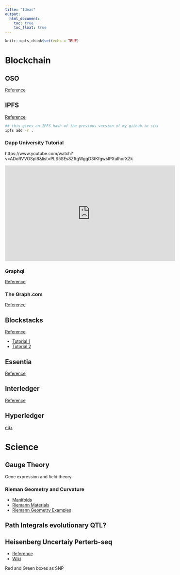 ```yaml
---
title: "Ideas"
output: 
  html_document:
    toc: true
    toc_float: true
---
```


```r
knitr::opts_chunk$set(echo = TRUE)
```

# Blockchain

## OSO
[Reference](oso.network)

## IPFS
[Reference](ipfs.io)

```bash
## this gives an IPFS hash of the previous version of my github.io site
ipfs add -r .
```

### Dapp University Tutorial

https://www.youtube.com/watch?v=ADoRVVOSpI8&list=PLS5SEs8ZftgWggD3tKfgwsIPXuIhorXZk

<iframe width="560" height="315" src="https://www.youtube.com/embed/ADoRVVOSpI8" frameborder="0" allow="autoplay; encrypted-media" allowfullscreen></iframe>

### Graphql
[Reference](https://graphql.org/)

### The Graph.com
[Reference](https://thegraph.com/)

## Blockstacks
[Reference](blockstacks.org)

  * [Tutorial 1](https://www.youtube.com/watch?v=oyvg-h0obFw&t=5s)
  * [Tutorial 2](https://www.youtube.com/watch?v=FP_kqWGzVWk&t=0s&index=137&list=WL)

## Essentia
[Reference](https://essentia.one/)

## Interledger
[Reference](https://interledger.org/)

## Hyperledger
[edx](https://courses.edx.org/courses/course-v1:LinuxFoundationX+LFS171x+3T2017/course/)

# Science


## Gauge Theory

 Gene expression and field theory 
 

### Rieman Geometry and Curvature
  * [Manifolds](http://pi.math.cornell.edu/~sjamaar/manifolds/manifold.pdf)
  * [Riemann Materials](http://www.matematik.lu.se/matematiklu/personal/sigma/Riemann.pdf)
  * [Riemann Geometry Examples](http://www2.math.uu.se/~svante/papers/sjN15.pdf)


## Path Integrals evolutionary QTL?


## Heisenberg Uncertaiy Perterb-seq
  * [Reference](https://www.youtube.com/watch?v=ZcpwnozMh2U&t=25m)
  * [Wiki](https://en.wikipedia.org/wiki/Uncertainty_principle)

Red and Green boxes as SNP




